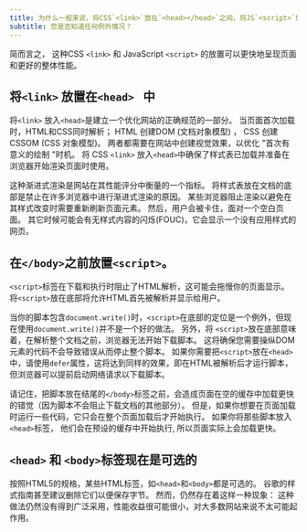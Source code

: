 ```yaml
---
title: 为什么一般来说，将CSS`<link>`放在`<head></head>`之间，将JS`<script>`放在`</body>`之前是个好主意？
subtitle: 您是否知道任何例外情况？
---
```


简而言之， 这种CSS `<link>` 和 JavaScript `<script>` 的放置可以更快地呈现页面和更好的整体性能。

## 将`<link>` 放置在`<head> ` 中

将`<link>` 放入`<head>`是建立一个优化网站的正确规范的一部分。 当页面首次加载时，HTML和CSS同时解析； HTML 创建DOM (文档对象模型) ， CSS 创建CSSOM (CSS 对象模型)。 两者都需要在网站中创建视觉效果，以优化 "首次有意义的绘制 "时机。 将 CSS `<link>` 放入`<head>`中确保了样式表已加载并准备在浏览器开始渲染页面时使用。

这种渐进式渲染是网站在其性能评分中衡量的一个指标。 将样式表放在文档的底部是禁止在许多浏览器中进行渐进式渲染的原因。 某些浏览器阻止渲染以避免在其样式改变时需要重新刷新页面元素。 然后，用户会被卡住，面对一个空白页面。 其它时候可能会有无样式内容的闪烁(FOUC)，它会显示一个没有应用样式的网页。

## 在`</body>`之前放置`<script>`。

`<script>`标签在下载和执行时阻止了HTML解析，这可能会拖慢你的页面显示。 将`<script>`放在底部将允许HTML首先被解析并显示给用户。

当你的脚本包含`document.write()`时，`<script>`在底部的定位是一个例外，但现在使用`document.write()`并不是一个好的做法。 另外，将 `<script>`放在底部意味着，在解析整个文档之前，浏览器无法开始下载脚本。 这将确保您需要操纵DOM元素的代码不会导致错误从而停止整个脚本。 如果你需要把`<script>`放在`<head>`中，请使用`defer`属性，这将达到同样的效果，即在HTML被解析后才运行脚本，但浏览器可以提前启动网络请求以下载脚本。

请记住，把脚本放在结尾的`</body>`标签之前，会造成页面在空的缓存中加载更快的错觉（因为脚本不会阻止下载文档的其他部分）。 但是，如果你想要在页面加载时运行一些代码，它只会在整个页面加载后才开始执行。 如果你将那些脚本放入`<head>`标签， 他们会在预设的缓存中开始执行, 所以页面实际上会加载更快。

## `<head>` 和 `<body>`标签现在是可选的

按照HTML5的规格，某些HTML标签，如`<head>`和`<body>`都是可选的。 谷歌的样式指南甚至建议删除它们以便保存字节。 然而，仍然存在着这样一种现象： 这种做法仍然没有得到广泛采用，性能收益很可能很小，对大多数网站来说不太可能起作用。
